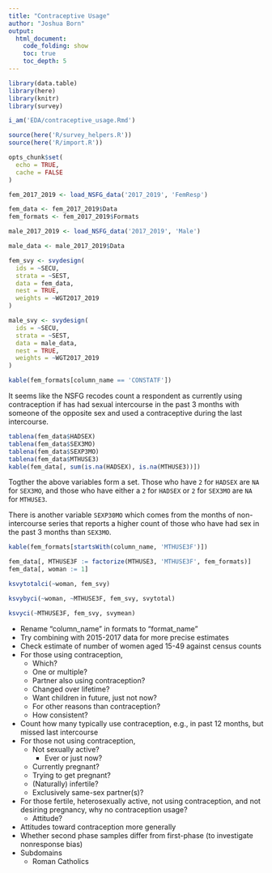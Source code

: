 ```yaml
---
title: "Contraceptive Usage"
author: "Joshua Born"
output:
  html_document:
    code_folding: show
    toc: true
    toc_depth: 5
---
```


```r
library(data.table)
library(here)
library(knitr)
library(survey)

i_am('EDA/contraceptive_usage.Rmd')

source(here('R/survey_helpers.R'))
source(here('R/import.R'))

opts_chunk$set(
  echo = TRUE,
  cache = FALSE
)
```


```r
fem_2017_2019 <- load_NSFG_data('2017_2019', 'FemResp')

fem_data <- fem_2017_2019$Data
fem_formats <- fem_2017_2019$Formats

male_2017_2019 <- load_NSFG_data('2017_2019', 'Male')

male_data <- male_2017_2019$Data
```

```r
fem_svy <- svydesign(
  ids = ~SECU,
  strata = ~SEST,
  data = fem_data,
  nest = TRUE,
  weights = ~WGT2017_2019
)

male_svy <- svydesign(
  ids = ~SECU,
  strata = ~SEST,
  data = male_data,
  nest = TRUE,
  weights = ~WGT2017_2019
)
```

```r
kable(fem_formats[column_name == 'CONSTATF'])
```

It seems like the NSFG recodes count a respondent as currently using contraception if has had sexual intercourse in the past 3 months with someone of the opposite sex and used a contraceptive during the last intercourse.

```r
tablena(fem_data$HADSEX)
tablena(fem_data$SEX3MO)
tablena(fem_data$SEXP3MO)
tablena(fem_data$MTHUSE3)
kable(fem_data[, sum(is.na(HADSEX), is.na(MTHUSE3))])
```

Togther the above variables form a set. Those who have `2` for `HADSEX` are `NA` for `SEX3MO`, and those who have either a `2` for `HADSEX` or `2` for `SEX3MO` are `NA` for `MTHUSE3`.

There is another variable `SEXP30MO` which comes from the months of non-intercourse series that reports a higher count of those who have had sex in the past 3 months than `SEX3MO`.

```r
kable(fem_formats[startsWith(column_name, 'MTHUSE3F')])

fem_data[, MTHUSE3F := factorize(MTHUSE3, 'MTHUSE3F', fem_formats)]
fem_data[, woman := 1]

ksvytotalci(~woman, fem_svy)

ksvybyci(~woman, ~MTHUSE3F, fem_svy, svytotal)

ksvyci(~MTHUSE3F, fem_svy, svymean)
```

* Rename "column_name" in formats to "format_name"
* Try combining with 2015-2017 data for more precise estimates
* Check estimate of number of women aged 15-49 against census counts
* For those using contraception,
    * Which?
    * One or multiple?
    * Partner also using contraception?
    * Changed over lifetime?
    * Want children in future, just not now?
    * For other reasons than contraception?
    * How consistent?
* Count how many typically use contraception, e.g., in past 12 months, but missed last intercourse
* For those not using contraception,
    * Not sexually active?
        * Ever or just now?
    * Currently pregnant?
    * Trying to get pregnant?
    * (Naturally) infertile?
    * Exclusively same-sex partner(s)?
* For those fertile, heterosexually active, not using contraception, and not desiring pregnancy, why no contraception usage?
    * Attitude?
* Attitudes toward contraception more generally
* Whether second phase samples differ from first-phase (to investigate nonresponse bias)
* Subdomains
    * Roman Catholics